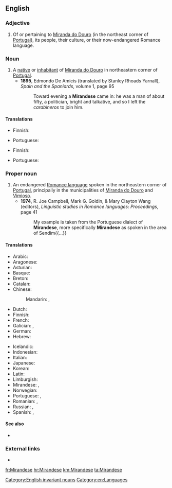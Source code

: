 {{also|mirandese}}
==English==
{{wikipedia|Mirandese language}}

===Adjective===
{{en-adj|-}}

# Of or pertaining to [[w:Miranda do Douro|Miranda do Douro]] (in the northeast corner of [[Portugal]]), its people, their culture, or their now-endangered Romance language.

===Noun===
{{en-noun|Mirandese}}

# A [[native]] or [[inhabitant]] of [[w:Miranda do Douro|Miranda do Douro]] in northeastern corner of [[Portugal]].
#* '''1895''', Edmondo De Amicis (translated by Stanley Rhoads Yarnall), ''Spain and the Spaniards'', volume 1, page 95
#*: Toward evening a '''Mirandese''' came in: he was a man of about fifty, a politician, bright and talkative, and so I left the ''carabineros'' to join him.

====Translations====
{{trans-top|speaker of Mirandese}}
* Finnish: {{t+|fi|mirandeesi}}
{{trans-mid}}
* Portuguese: {{t+|pt|mirandês|m}}
{{trans-bottom}}

{{trans-top|native or inhabitant of Miranda do Douro}}
* Finnish: {{t|fi|mirandalainen}}
{{trans-mid}}
* Portuguese: {{t+|pt|mirandês|m}}
{{trans-bottom}}

===Proper noun===
{{en-proper noun}}

# An endangered [[Romance language]] spoken in the northeastern corner of [[Portugal]], principally in the municipalities of [[w:Miranda do Douro|Miranda do Douro]] and [[w:Vimioso|Vimioso]].
#* '''1974''', R. Joe Campbell, Mark G. Goldin, & Mary Clayton Wang (editors), ''Linguistic studies in Romance languages: Proceedings'', page 41
#*: My example is taken from the Portuguese dialect of '''Mirandese''', more specifically '''Mirandese''' as spoken in the area of Sendim{{...}}

====Translations====
{{trans-top|Romance language}}
* Arabic: {{t|ar|لُغَة مِيرَانْدِيَّة|f|tr=luḡa mīrāndiyya}}
* Aragonese: {{t|an|mirandés}}
* Asturian: {{t+|ast|mirandés}}
* Basque: {{t|eu|mirandera}}
* Breton: {{t|br|mirandeg}}
* Catalan: {{t|ca|mirandès}}
* Chinese:
*: Mandarin: {{t|cmn|米蘭德斯語|sc=Hani}}, {{t|cmn|米兰德斯语|tr=Mǐlándésī yǔ|sc=Hani}}
* Dutch: {{t|nl|mirandees}}
* Finnish: {{t+|fi|mirandeesi}}
* French: {{t+|fr|mirandais|m}}
* Galician: {{t+|gl|mirandés|m}}, {{t|gl|lingua mirandesa|f}}
* German: {{t|de|Mirandés|n}}
* Hebrew: {{t|he|מירנדזית}}
{{trans-mid}}
* Icelandic: {{t|is|mirandês}}
* Indonesian: {{t|id|bahasa miranda}}
* Italian: {{t|it|lingua mirandese}}
* Japanese: {{t|ja|ミランダ語|tr=Miranda-go}}
* Korean: {{t|ko|미란다어|tr=Miranda-eo|sc=Kore}}
* Latin: {{t|la|lingua mirandica|f}}
* Limburgish: {{t+|li|Mirandieësj|n}}
* Mirandese: {{t|mwl|mirandés|m}}, {{t|mwl|lhéngua mirandesa|f}}
* Norwegian: {{t|no|mirandesisk}}
* Portuguese: {{t|pt|[[língua]] [[mirandesa]]|f}},  {{t+|pt|mirandês|m}}
* Romanian: {{t|ro|mirandeză|f}}, {{t|ro|limba mirandeză|f}}
* Russian: {{t+|ru|мирандский|m|tr=mirándskij}} {{qualifier|язы́к}}, {{t|ru|мирандес|m|tr=mirandɛ́s}}
* Spanish: {{t+|es|mirandés|m}}, {{t|es|idioma mirandés|m}}
{{trans-bottom}}

====See also====
* {{langcat|mwl}}

===External links===
* {{ethnologue|lang=Mirandese|code=mwl}}

[[Category:English invariant nouns]]
[[Category:en:Languages]]

[[fr:Mirandese]]
[[hr:Mirandese]]
[[km:Mirandese]]
[[ta:Mirandese]]